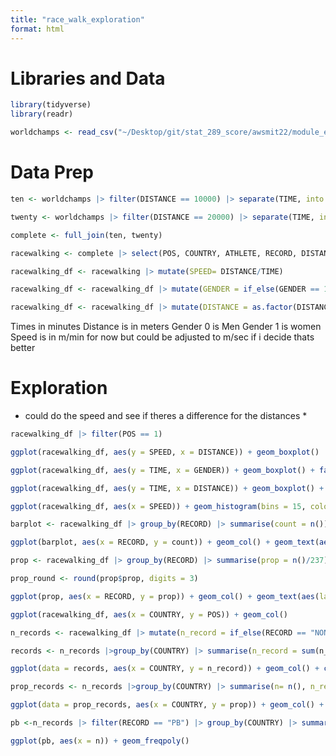 ```yaml
---
title: "race_walk_exploration"
format: html
---
```

# Libraries and Data

```r
library(tidyverse)
library(readr)
```

```r
worldchamps <- read_csv("~/Desktop/git/stat_289_score/awsmit22/module_exploration/race_walking/worldchamps.csv")
```

# Data Prep

```r
ten <- worldchamps |> filter(DISTANCE == 10000) |> separate(TIME, into = c("TIME", "RECORD"), sep = " ") |> separate(TIME, into = c("MIN", "SEC"), sep = ":") |> mutate(MIN = as.double(MIN), SEC = as.double(SEC)) |> mutate(SEC = SEC/60) |> mutate(TIME = SEC + MIN) |> mutate(RECORD = replace_na(RECORD, replace = "NONE")) 
```

```r
twenty <- worldchamps |> filter(DISTANCE == 20000) |> separate(TIME, into = c("TIME", "RECORD"), sep = " ") |> separate(TIME, into = c("HRS", "MIN", "SEC"), sep = ":") |> mutate(HRS = as.double(HRS), MIN = as.double(MIN), SEC = as.double(SEC)) |> mutate(HRS = HRS*60, SEC = SEC/60) |> mutate(TIME = HRS + SEC + MIN) |> mutate(RECORD = replace_na(RECORD, replace = "NONE")) 
```

```r
complete <- full_join(ten, twenty)
```

```r
racewalking <- complete |> select(POS, COUNTRY, ATHLETE, RECORD, DISTANCE, GENDER, TIME)
```

```r
racewalking_df <- racewalking |> mutate(SPEED= DISTANCE/TIME) 
```

```r
racewalking_df <- racewalking_df |> mutate(GENDER = if_else(GENDER == 1, true = "Woman", false = "Man"))
```

```r
racewalking_df <- racewalking_df |> mutate(DISTANCE = as.factor(DISTANCE))
```

Times in minutes
Distance is in meters
Gender 0 is Men
Gender 1 is women
Speed is in m/min for now but could be adjusted to m/sec if i decide thats better

# Exploration

* could do the speed and see if theres a difference for the distances *

```r
racewalking_df |> filter(POS == 1)
```

```r
ggplot(racewalking_df, aes(y = SPEED, x = DISTANCE)) + geom_boxplot()
```

```r
ggplot(racewalking_df, aes(y = TIME, x = GENDER)) + geom_boxplot() + facet_wrap(~DISTANCE)
```

```r
ggplot(racewalking_df, aes(y = TIME, x = DISTANCE)) + geom_boxplot() + facet_wrap(~GENDER)
```

```r
ggplot(racewalking_df, aes(x = SPEED)) + geom_histogram(bins = 15, colour = "black", fill = "lightblue") + facet_wrap(~DISTANCE)
```

```r
barplot <- racewalking_df |> group_by(RECORD) |> summarise(count = n())

ggplot(barplot, aes(x = RECORD, y = count)) + geom_col() + geom_text(aes(label = count), nudge_y = 3)
```

```r
prop <- racewalking_df |> group_by(RECORD) |> summarise(prop = n()/237) 

prop_round <- round(prop$prop, digits = 3)

ggplot(prop, aes(x = RECORD, y = prop)) + geom_col() + geom_text(aes(label = prop_round), nudge_y = 0.01)
```

```r
ggplot(racewalking_df, aes(x = COUNTRY, y = POS)) + geom_col()
```

```r
n_records <- racewalking_df |> mutate(n_record = if_else(RECORD == "NONE", true = 0, false = 1))

records <- n_records |>group_by(COUNTRY) |> summarise(n_record = sum(n_record)) |> filter(n_record >=2) |>mutate(COUNTRY = fct_reorder(COUNTRY, n_record))

ggplot(data = records, aes(x = COUNTRY, y = n_record)) + geom_col() + coord_flip() 
```

```r
prop_records <- n_records |>group_by(COUNTRY) |> summarise(n= n(), n_record = sum(n_record), prop = n_record/n) |> filter(n_record >=2) |>mutate(COUNTRY = fct_reorder(COUNTRY, n_record)) |> filter(prop < 1) |> mutate(COUNTRY = fct_reorder(COUNTRY, prop))

ggplot(data = prop_records, aes(x = COUNTRY, y = prop)) + geom_col() + coord_flip() 
```

```r
pb <-n_records |> filter(RECORD == "PB") |> group_by(COUNTRY) |> summarise(n = sum(n_record))

ggplot(pb, aes(x = n)) + geom_freqpoly()
```

